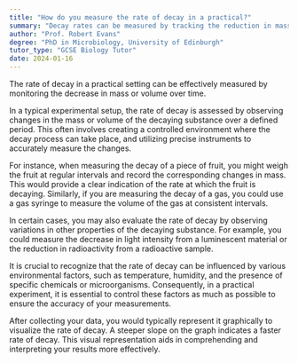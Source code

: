 ```yaml
---
title: "How do you measure the rate of decay in a practical?"
summary: "Decay rates can be measured by tracking the reduction in mass or volume of a substance over time, providing a practical method for assessing the decay process."
author: "Prof. Robert Evans"
degree: "PhD in Microbiology, University of Edinburgh"
tutor_type: "GCSE Biology Tutor"
date: 2024-01-16
---
```


The rate of decay in a practical setting can be effectively measured by monitoring the decrease in mass or volume over time.

In a typical experimental setup, the rate of decay is assessed by observing changes in the mass or volume of the decaying substance over a defined period. This often involves creating a controlled environment where the decay process can take place, and utilizing precise instruments to accurately measure the changes.

For instance, when measuring the decay of a piece of fruit, you might weigh the fruit at regular intervals and record the corresponding changes in mass. This would provide a clear indication of the rate at which the fruit is decaying. Similarly, if you are measuring the decay of a gas, you could use a gas syringe to measure the volume of the gas at consistent intervals.

In certain cases, you may also evaluate the rate of decay by observing variations in other properties of the decaying substance. For example, you could measure the decrease in light intensity from a luminescent material or the reduction in radioactivity from a radioactive sample.

It is crucial to recognize that the rate of decay can be influenced by various environmental factors, such as temperature, humidity, and the presence of specific chemicals or microorganisms. Consequently, in a practical experiment, it is essential to control these factors as much as possible to ensure the accuracy of your measurements.

After collecting your data, you would typically represent it graphically to visualize the rate of decay. A steeper slope on the graph indicates a faster rate of decay. This visual representation aids in comprehending and interpreting your results more effectively.
    